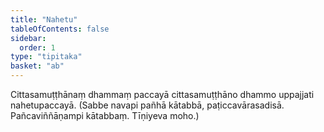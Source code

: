 ```yaml
---
title: "Nahetu"
tableOfContents: false
sidebar:
  order: 1
type: "tipitaka"
basket: "ab"
---
```



<DynamicBreadcrumb />

<Division number="206">

<Paragraph number="2821">
Cittasamuṭṭhānaṃ dhammaṃ paccayā cittasamuṭṭhāno dhammo uppajjati nahetupaccayā. (Sabbe navapi pañhā kātabbā, paṭiccavārasadisā. Pañcaviññāṇampi kātabbaṃ. Tīṇiyeva moho.)
</Paragraph>
</Division>